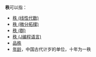 <s></s>{{seewikt}}
'''秩'''可以指：
*[[秩_(线性代数)|秩 (线性代数)]]
*[[秩_(微分拓撲)|秩 (微分拓撲)]]
*[[秩_(群)|秩 (群)]]
*[[秩_(J编程语言)|秩 (J编程语言)]]
*[[品秩|品秩]]
*[[年龄|年龄]]，中国古代计岁的单位，十年为一秩
{{disambig|Cat=一字消歧義}}